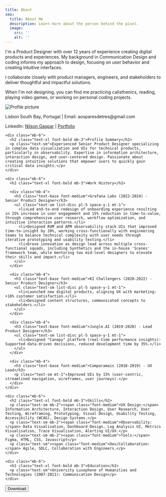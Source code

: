 ```yaml
---
title: About
seo:
  title: About Me
  description: Learn more about the person behind the pixel.
  image:
    src: ''
    alt: ''
---
```


I'm a Product Designer with over 12 years of experience creating digital products and experiences. My background in Communication Design and coding informs my approach to design, focusing on user behavior and creating intuitive interfaces.

I collaborate closely with product managers, engineers, and stakeholders to deliver thoughtful and impactful solutions.

When I'm not designing, you can find me practicing calisthenics, reading, playing video games, or working on personal coding projects.


<div class="relative w-full aspect-[1/1.414] rounded shadow-lg overflow-hidden border border-zinc-200 bg-white my-8">
  <div class="absolute inset-0 p-8 overflow-y-auto">
    <div class="flex items-start mb-6">
      <div class="w-20 h-20 rounded-full overflow-hidden mr-6">
        <img src="https://i.postimg.cc/5NHvHxnc/Manchester-2023-Photo-1.jpg" alt="Profile picture" class="w-full h-full object-cover" />
      </div>
      <div>
        <p class="text-sm mb-1">Lisbon South Bay, Portugal | Email: aosparesdetres@gmail.com</p>
        <p class="text-sm">LinkedIn: <a href="https://linkedin.com/in/nilsongaspar" target="_blank" class="font-medium underline">Nilson Gaspar</a> | <a href="/portfolio" class="font-medium underline">Portfolio</a></p>
      </div>
    </div>

    <div class="mb-6">
      <h2 class="text-xl font-bold mb-3">Profile Summary</h2>
      <p class="text-sm">Experienced Senior Product Designer specializing in complex data visualization and UIs for technical products, particularly in observability. Expertise in information architecture, interaction design, and user-centered design. Passionate about creating intuitive solutions that empower users to quickly gain critical data insights.</p>
    </div>

    <div class="mb-6">
      <h2 class="text-xl font-bold mb-3">Work History</h2>

      <div class="mb-4">
        <h3 class="text-base font-medium">Grafana Labs (2022-2024) - Senior Product Designer</h3>
        <ul class="text-sm list-disc pl-5 space-y-1 mt-1">
          <li>Led end-to-end redesign of onboarding experience resulting in 25% increase in user engagement and 15% reduction in time-to-value, through comprehensive user research, workflow optimization, and intuitive interaction patterns.</li>
          <li>Designed RUM and APM observability stack UIs that improved time-to-insight by 20%, working cross-functionally with engineering teams to balance technical complexity with user needs through iterative prototyping and usability testing.</li>
          <li>Drove innovation as design lead across multiple cross-functional squads, including Synthetics and the in-house 'Scenes' framework team, while mentoring two mid-level designers to elevate their skills and impact.</li>
        </ul>
      </div>

      <div class="mb-4">
        <h3 class="text-base font-medium">KI Challengers (2020-2022) - Senior Product Designer</h3>
        <ul class="text-sm list-disc pl-5 space-y-1 mt-1">
          <li>Launched new digital products, aligning UX with marketing: +18% customer satisfaction.</li>
          <li>Designed content structures, communicated concepts to stakeholders.</li>
        </ul>
      </div>

      <div class="mb-4">
        <h3 class="text-base font-medium">Jungle.AI (2019-2020) - Lead Product Designer</h3>
        <ul class="text-sm list-disc pl-5 space-y-1 mt-1">
          <li>Designed "Canopy" platform (real-time performance insights): Supported data-driven decisions, reduced development time by 35%.</li>
        </ul>
      </div>

      <div class="mb-4">
        <h3 class="text-base font-medium">Comparamais (2018-2019) - UX Lead</h3>
        <p class="text-sm mt-1">Improved UIs by 15% (user-centric, streamlined navigation, wireframes, user journeys).</p>
      </div>
    </div>

    <div class="mb-6">
      <h2 class="text-xl font-bold mb-3">Skills</h2>
      <p class="text-sm mb-2"><span class="font-medium">UX Design:</span> Information Architecture, Interaction Design, User Research, User Testing, Wireframing, Prototyping, Visual Design, Usability Testing, Accessibility (WCAG), Design Systems.</p>
      <p class="text-sm mb-2"><span class="font-medium">Observability:</span> Data Visualisation, Dashboard Design, Log Analysis UI, Metrics Visualisation, Trace Visualisation, Alerting UI/UX.</p>
      <p class="text-sm mb-2"><span class="font-medium">Tools:</span> Figma, HTML, CSS, Javascript</p>
      <p class="text-sm"><span class="font-medium">Dev/Collaboration:</span> Agile, SDLC, Collaboration with Engineers.</p>
    </div>

    <div class="mb-6">
      <h2 class="text-xl font-bold mb-3">Education</h2>
      <p class="text-sm">University Lusophone of Humanities and Technologies (2007-2011): Communication Design</p>
    </div>
  </div>
</div>

<div class="container mx-auto px-4 sm:px-6 lg:px-8 my-12">
  <div class="flex justify-center">
    <form method="get" action="/assets/files/Nilson GasparCV.pdf">
      <button type="submit" class="focus:outline-none text-white bg-purple-700 hover:bg-purple-800 focus:ring-4 focus:ring-purple-300 font-medium rounded-lg text-sm px-5 py-2.5 mb-2 dark:bg-purple-600 dark:hover:bg-purple-700 dark:focus:ring-purple-900">Download</button>
    </form>
  </div>
</div>
